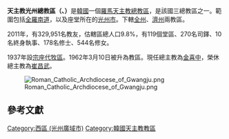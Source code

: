 {{Infobox Roman Catholic diocese
|name = 光州
|jurisdiction=總教區
|latin = Archidioecesis Kvangiuensis
|image = 
|caption = 
|location = [[大韓民国|大韓民国]]
|territory = [[光州市|光州市]]、[[全羅南道|全羅南道]]
|population = 305,987
|rite = 拉丁禮
|主保 = 
|province = 
|established = 1962年
|主教座堂 = 
|副主教座堂 =
|leadership = 總主教
|website = http://www.kjcatholic.or.kr/
|教宗 = 
|metropolitan = 金喜中
|ordinary =  
|coadjutor bishop = 
|auxillary bishop = 
|emeritus bishop = 崔昌武
}}
'''天主教光州總教區（{{lang-la|Archidioecesis Kvangiuensis}}、{{lang-ko|천주교 광주대교구}}）'''是[[韓國|韓國]]一個[[羅馬天主教|羅馬天主教]][[總教區|總教區]]，是該國三總教區之一。範圍包括[[全羅南道|全羅南道]]，以及座堂所在的[[光州市|光州市]]。下轄[[天主教全州教區|全州]]、[[天主教濟州教區|濟州]]兩教區。

2011年，有329,951名教友，估轄區總人口9.8%，有119個堂區、270名司鐸、10名終身執事、178名修士、544名修女。

1937年設[[宗座代牧區|宗座代牧區]]。1962年3月10日被升為教區。現任總主教為[[金喜中|金喜中]]，榮休總主教為[[崔昌武|崔昌武]]。

[[File:Roman_Catholic_Archdiocese_of_Gwangju.png|thumb]]

==參考文獻==
<div class="references-small">
<references />
</div>

{{朝鮮半島天主教}}

[[Category:西區_(光州廣域市)|Category:西區 (光州廣域市)]]
[[Category:韓國天主教教區|Category:韓國天主教教區]]
